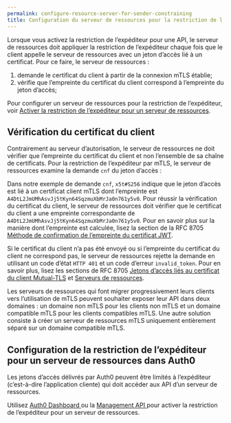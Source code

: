 ```yaml
---
permalink: configure-resource-server-for-sender-constraining
title: Configuration du serveur de ressources pour la restriction de l’expéditeur
---
```




Lorsque vous activez la restriction de l’expéditeur pour une API, le serveur de ressources doit appliquer la restriction de l’expéditeur chaque fois que le client appelle le serveur de ressources avec un jeton d’accès lié à un certificat. Pour ce faire, le serveur de ressources :

1. demande le certificat du client à partir de la connexion mTLS établie;
2. vérifie que l’empreinte du certificat du client correspond à l’empreinte du jeton d’accès;

Pour configurer un serveur de ressources pour la restriction de l’expéditeur, voir [Activer la restriction de l’expéditeur pour un serveur de ressources](#enable-sender-constraining-for-a-resource-server).

## Vérification du certificat du client

Contrairement au serveur d’autorisation, le serveur de ressources ne doit vérifier que l’empreinte du certificat du client et non l’ensemble de sa chaîne de certificats. Pour la restriction de l’expéditeur par mTLS, le serveur de ressources examine la demande `cnf` du jeton d’accès :



Dans notre exemple de demande `cnf`, `x5t#S256` indique que le jeton d’accès est lié à un certificat client mTLS dont l’empreinte est `A4DtL2JmUMhAsvJj5tKyn64SqzmuXbMrJa0n761y5v0`. Pour réussir la vérification du certificat du client, le serveur de ressources doit vérifier que le certificat du client a une empreinte correspondante de `A4DtL2JmUMhAsvJj5tKyn64SqzmuXbMrJa0n761y5v0`. Pour en savoir plus sur la manière dont l’empreinte est calculée, lisez la section de la RFC 8705 [Méthode de confirmation de l’empreinte du certificat JWT](https://www.rfc-editor.org/rfc/rfc8705#name-jwt-certificate-thumbprint-).

Si le certificat du client n’a pas été envoyé ou si l’empreinte du certificat du client ne correspond pas, le serveur de ressources rejette la demande en utilisant un code d’état `HTTP 401` et un code d’erreur `invalid_token`. Pour en savoir plus, lisez les sections de RFC 8705 [Jetons d’accès liés au certificat du client Mutual-TLS](https://www.rfc-editor.org/rfc/rfc8705#name-mutual-tls-client-certifica) et [Serveurs de ressources](https://www.rfc-editor.org/rfc/rfc8705#name-resource-server).

Les serveurs de ressources qui font migrer progressivement leurs clients vers l’utilisation de mTLS peuvent souhaiter exposer leur API dans deux domaines : un domaine non mTLS pour les clients non mTLS et un domaine compatible mTLS pour les clients compatibles mTLS. Une autre solution consiste à créer un serveur de ressources mTLS uniquement entièrement séparé sur un domaine compatible mTLS.

## Configuration de la restriction de l’expéditeur pour un serveur de ressources dans Auth0

Les jetons d’accès délivrés par Auth0 peuvent être limités à l’expéditeur (c’est-à-dire l’application cliente) qui doit accéder aux API d’un serveur de ressources.

Utilisez [Auth0 Dashboard ](%24%7Bmanage_url%7D/#/apis) ou la [Management API ](https://auth0.com/docs/api/management/v2) pour activer la restriction de l’expéditeur pour un serveur de ressources.